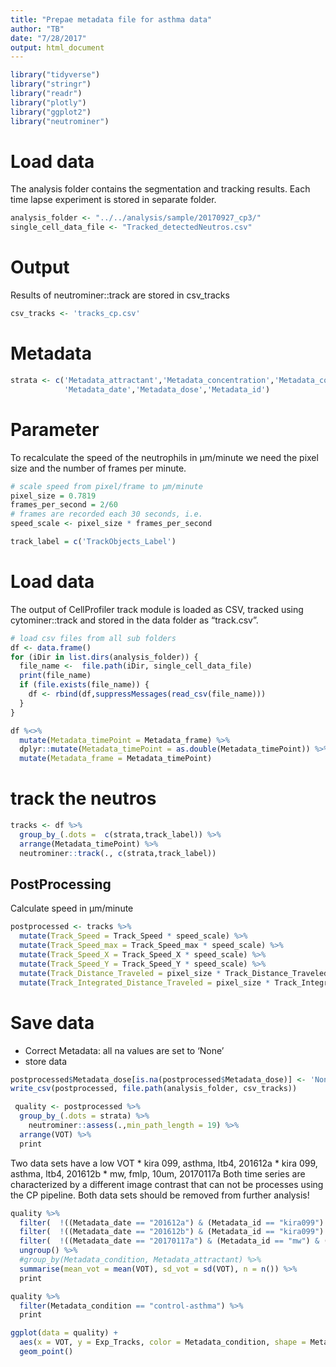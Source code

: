 ```yaml
---
title: "Prepae metadata file for asthma data"
author: "TB"
date: "7/28/2017"
output: html_document
---
```

```r
library("tidyverse")
library("stringr")
library("readr")
library("plotly")
library("ggplot2")
library("neutrominer")
```

# Load data
The analysis folder contains the segmentation and tracking results. Each 
time lapse experiment is stored in separate folder.
```r
analysis_folder <- "../../analysis/sample/20170927_cp3/"
single_cell_data_file <- "Tracked_detectedNeutros.csv"
```

# Output 
Results of neutrominer::track are stored in csv_tracks
```r
csv_tracks <- 'tracks_cp.csv'
```


# Metadata 
```r
strata <- c('Metadata_attractant','Metadata_concentration','Metadata_condition',
            'Metadata_date','Metadata_dose','Metadata_id')
```


# Parameter
To recalculate the speed of the neutrophils in µm/minute we need the pixel size
and the number of frames per minute.
```r
# scale speed from pixel/frame to µm/minute
pixel_size = 0.7819
frames_per_second = 2/60
# frames are recorded each 30 seconds, i.e. 
speed_scale <- pixel_size * frames_per_second

track_label = c('TrackObjects_Label')
```


# Load data 
The output of CellProfiler track module is loaded as CSV, tracked using cytominer::track and 
stored in the data folder as "track.csv". 
```r
# load csv files from all sub folders 
df <- data.frame()
for (iDir in list.dirs(analysis_folder)) {
  file_name <-  file.path(iDir, single_cell_data_file)
  print(file_name)
  if (file.exists(file_name)) {
    df <- rbind(df,suppressMessages(read_csv(file_name)))
  }
}

df %<>% 
  mutate(Metadata_timePoint = Metadata_frame) %>%
  dplyr::mutate(Metadata_timePoint = as.double(Metadata_timePoint)) %>%
  mutate(Metadata_frame = Metadata_timePoint) 
```

# track the neutros
```r
tracks <- df %>%
  group_by_(.dots =  c(strata,track_label)) %>%
  arrange(Metadata_timePoint) %>%
  neutrominer::track(., c(strata,track_label))
```


## PostProcessing 
Calculate speed in µm/minute
```r
postprocessed <- tracks %>%
  mutate(Track_Speed = Track_Speed * speed_scale) %>%
  mutate(Track_Speed_max = Track_Speed_max * speed_scale) %>%
  mutate(Track_Speed_X = Track_Speed_X * speed_scale) %>%
  mutate(Track_Speed_Y = Track_Speed_Y * speed_scale) %>%
  mutate(Track_Distance_Traveled = pixel_size * Track_Distance_Traveled) %>%
  mutate(Track_Integrated_Distance_Traveled = pixel_size * Track_Integrated_Distance_Traveled) 
```


# Save data 
* Correct Metadata: all na values are set to 'None'
* store data 
```r
postprocessed$Metadata_dose[is.na(postprocessed$Metadata_dose)] <- 'None'
write_csv(postprocessed, file.path(analysis_folder, csv_tracks))
```

```r
 quality <- postprocessed %>% 
  group_by_(.dots = strata) %>%
    neutrominer::assess(.,min_path_length = 19) %>%
  arrange(VOT) %>%
  print
```
Two data sets have a low VOT
* kira 099, asthma, ltb4, 201612a
* kira 099, asthma, ltb4, 201612b
* mw, fmlp, 10um, 20170117a
Both time series are characterized by a different image contrast that can not
be processes using the CP pipeline. Both data sets should be removed from further analysis! 

```r
quality %>% 
  filter(  !((Metadata_date == "201612a") & (Metadata_id == "kira099") ) ) %>%
  filter(  !((Metadata_date == "201612b") & (Metadata_id == "kira099") ) ) %>%
  filter(  !((Metadata_date == "20170117a") & (Metadata_id == "mw") & (Metadata_attractant == "fmlp") & (Metadata_concentration == "10um") ) ) %>%
  ungroup() %>%
  #group_by(Metadata_condition, Metadata_attractant) %>%
  summarise(mean_vot = mean(VOT), sd_vot = sd(VOT), n = n()) %>%
  print
```

```r
quality %>% 
  filter(Metadata_condition == "control-asthma") %>% 
  print
```


```r
ggplot(data = quality) +
  aes(x = VOT, y = Exp_Tracks, color = Metadata_condition, shape = Metadata_attractant) +
  geom_point()
```
